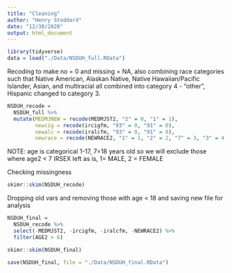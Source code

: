```yaml
---
title: "Cleaning"
author: "Henry Stoddard"
date: "12/30/2020"
output: html_document
---
```


```r
library(tidyverse)
data = load("./Data/NSDUH_full.RData")
```

Recoding to make no = 0 and missing = NA, also combining race categories such that Native American, Alaskan Native, Native Hawaiian/Pacific Islander, Asian, and multiracial all combined into category 4 - "other", Hispanic changed to category 3.
```r
NSDUH_recode =
  NSDUH_full %>% 
  mutate(MEDMJNEW = recode(MEDMJST2, "2" = 0, "1" = 1),
         newcig = recode(ircigfm, "93" = 0, "91" = 0),
         newalc = recode(iralcfm, "93" = 0, "91" = 0),
         newrace = recode(NEWRACE2, "1" = 1, "2" = 2, "7" = 3, "3" = 4, "4" = 4, "5" = 4, "6" = 4))
```

NOTE: age is categorical 1-17, 7=18 years old so we will exclude those where age2 < 7
IRSEX left as is, 1= MALE, 2 = FEMALE


Checking missingness
```r
skimr::skim(NSDUH_recode)
```

Dropping old vars and removing those with age < 18 and saving new file for analysis
```r
NSDUH_final = 
  NSDUH_recode %>% 
  select(-MEDMJST2, -ircigfm, -iralcfm, -NEWRACE2) %>% 
  filter(AGE2 > 6)

skimr::skim(NSDUH_final)

save(NSDUH_final, file = "./Data/NSDUH_final.RData")
```

